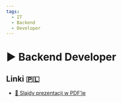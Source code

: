 ```yaml
---
tags:
  - IT
  - Backend
  - Developer
---
```



# ▶️ Backend Developer

<VimeoPlayer videoId="742614797" />

## Linki 🇵🇱

- [📄 Slajdy prezentacji w PDF’ie](/download/slidev/1-1-3-backend-developer.pdf)
